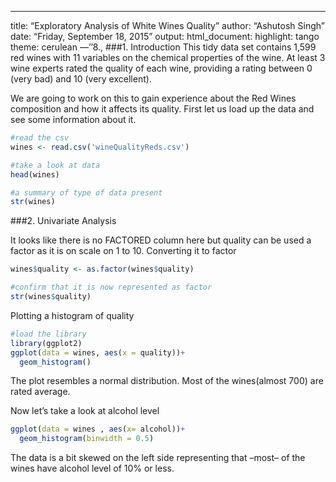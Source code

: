---
title: "Exploratory Analysis of White Wines Quality"
author: "Ashutosh Singh"
date: "Friday, September 18, 2015"
output:
  html_document:
    highlight: tango
    theme: cerulean
---''8.,
###1. Introduction
This tidy data set contains 1,599 red wines with 11 variables on the chemical properties of the wine. At least 3 wine experts rated the quality of each wine, providing a rating between 0 (very bad) and 10 (very excellent).

We are going to work on this to gain experience about the Red Wines composition and how it affects its quality.
First let us load up the data and see some information about it. 

```r
#read the csv
wines <- read.csv('wineQualityReds.csv')

#take a look at data 
head(wines)

#a summary of type of data present
str(wines)

```

###2. Univariate Analysis


It looks like there is no FACTORED column here but quality can be used a factor as it is on scale on 1 to 10. 
Converting it to factor
```r
wines$quality <- as.factor(wines$quality)

#confirm that it is now represented as factor
str(wines$quality)

```

Plotting a histogram of quality 

```r

#load the library
library(ggplot2)
ggplot(data = wines, aes(x = quality))+
  geom_histogram()

```

The plot resembles a  normal distribution. Most of the wines(almost 700) are rated average.

Now let's take a look at alcohol level
```r
ggplot(data = wines , aes(x= alcohol))+
  geom_histogram(binwidth = 0.5)

```

The data is a bit skewed on the left side representing that --most-- of the wines have alcohol level of 10% or less.